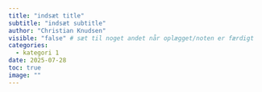 ```yaml
---
title: "indsæt title"
subtitle: "indsæt subtitle"
author: "Christian Knudsen"
visible: "false" # sæt til noget andet når oplægget/noten er færdigt
categories:
  - kategori 1
date: 2025-07-28
toc: true
image: ""
---
```

